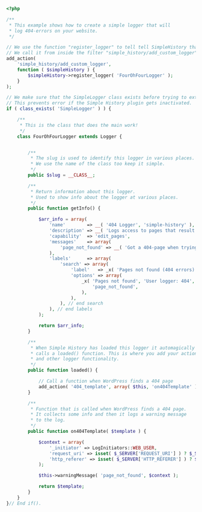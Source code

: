 ```php
<?php

/**
 * This example shows how to create a simple logger that will
 * log 404-errors on your website.
 */

// We use the function "register_logger" to tell tell SimpleHistory that our custom logger exists.
// We call it from inside the filter "simple_history/add_custom_logger".
add_action(
	'simple_history/add_custom_logger',
	function ( $simpleHistory ) {
		$simpleHistory->register_logger( 'FourOhFourLogger' );
	}
);

// We make sure that the SimpleLogger class exists before trying to extend it.
// This prevents error if the Simple History plugin gets inactivated.
if ( class_exists( 'SimpleLogger' ) ) {

	/**
	 * This is the class that does the main work!
	 */
	class FourOhFourLogger extends Logger {


		/**
		 * The slug is used to identify this logger in various places.
		 * We use the name of the class too keep it simple.
		 */
		public $slug = __CLASS__;

		/**
		 * Return information about this logger.
		 * Used to show info about the logger at various places.
		 */
		public function getInfo() {

			$arr_info = array(
				'name'        => __( '404 Logger', 'simple-history' ),
				'description' => __( 'Logs access to pages that result in page not found errors (error code 404)', 'simple-history' ),
				'capability'  => 'edit_pages',
				'messages'    => array(
					'page_not_found' => __( 'Got a 404-page when trying to visit "{request_uri}"', 'simple-history' ),
				),
				'labels'      => array(
					'search' => array(
						'label'   => _x( 'Pages not found (404 errors)', 'User logger: 404', 'simple-history' ),
						'options' => array(
							_x( 'Pages not found', 'User logger: 404', 'simple-history' ) => array(
								'page_not_found',
							),
						),
					), // end search
				), // end labels
			);

			return $arr_info;
		}

		/**
		 * When Simple History has loaded this logger it automagically
		 * calls a loaded() function. This is where you add your actions
		 * and other logger functionality.
		 */
		public function loaded() {

			// Call a function when WordPress finds a 404 page
			add_action( '404_template', array( $this, 'on404Template' ), 10, 1 );
		}

		/**
		 * Function that is called when WordPress finds a 404 page.
		 * It collects some info and then it logs a warning message
		 * to the log.
		 */
		public function on404Template( $template ) {

			$context = array(
				'_initiator' => LogInitiators::WEB_USER,
				'request_uri' => isset( $_SERVER['REQUEST_URI'] ) ? $_SERVER['REQUEST_URI'] : '',
				'http_referer' => isset( $_SERVER['HTTP_REFERER'] ) ? $_SERVER['HTTP_REFERER'] : '',
			);

			$this->warningMessage( 'page_not_found', $context );

			return $template;
		}
	}
}// End if().
```
